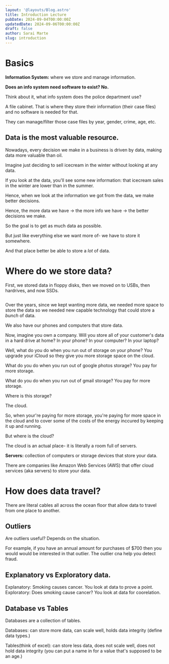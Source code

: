 ```yaml
---
layout: '@layouts/Blog.astro'
title: Introduction Lecture
pubDate: 2024-09-04T00:00:00Z 
updatedDate: 2024-09-06T00:00:00Z 
draft: false
author: Sarai Marte
slug: introduction
---
```



# Basics 

**Information System:** where we store and manage information.

**Does an info system need software to exist? No.**

Think about it, what info system does the police department use?

A file cabinet. That is where they store their information (their case files) and no software is needed for that.

They can manage/filter those case files by year, gender, crime, age, etc.

## Data is the most valuable resource. 

Nowadays,  every decision we make in a business is driven by data, making data more valuable than oil.

Imagine just deciding to sell icecream in the winter without looking at any data.

If you look at the data, you'll see some new information: that icecream sales in the winter are lower than in the summer.

Hence, when we look at the information we got from the data, we make better decisions. 

Hence, the more data we have -> the more info we have -> the better decisions we make. 

So the goal is to get as much data as possible.

But just like everything else we want more of- we have to store it somewhere.

And that place better be able to store a *lot* of data. 

# Where do we store data?

First, we stored data in floppy disks, then we moved on to USBs, then hardrives, and now SSDs.

<div style = "display:flex;">
<ImageMd img = {img1} alt = "Floppy Disk 1.4MB"/>
<ImageMd img = {img2} alt = "USB 2TB"/>
<ImageMd img = {img3} alt = "Hard Drive 32TB"/>
<ImageMd img = {img4} alt = "SSD 100TB"/>
</div>

Over the years, since we kept wanting more data, we needed more space to store the data so we needed new capable technology that could store a *bunch* of data.

We also have our phones and computers that store data.

Now, imagine you own a company. Will you store all of your customer's data in a hard drive at home? In your phone? In your computer? In your laptop? 
 
Well, what do you do when you run out of storage on your phone? You upgrade your iCloud so they give you more storage space on the cloud. 

What do you do when you run out of google photos storage? You pay for more storage.

What do you do when you run out of gmail storage? You pay for more storage.

Where is this storage?

The cloud. 

So, when your're paying for more storage, you're paying for more space in the cloud and to cover some of the costs of the energy inccured by keeping it up and running. 

But where is the cloud?

The cloud is an actual place- it is literally a room full of servers. 

**Servers:** collection of computers or storage devices that store your data.

There are companies like Amazon Web Services (AWS) that offer cloud services (aka servers) to store your data.

# How does data travel?

There are literal cables all across the ocean floor that allow data to travel from one place to another. 

## Outliers

Are outliers useful? Depends on the situation.

For example, if you have an annual amount for purchases of $700 then you would would be interested in that outlier. The outlier cna help you detect fraud.

## Explanatory vs Exploratory data.

Explanatory: Smoking causes cancer. You look at data to prove a point. 
Exploratory: Does smoking cause cancer? You look at data for coorelation.

## Database vs Tables

Databases are a collection of tables. 

Databases: can store more data, can scale well, holds data integrity (define data types.)

Tables(think of excel): can store less data, does not scale well, does not hold data integrity (you can put a name in for a value that's supposed to be an age.)


